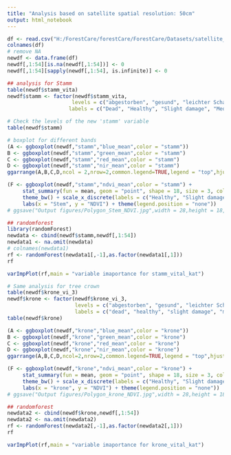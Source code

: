 ```yaml
---
title: "Analysis based on satellite spatial resolution: 50cm"             
output: html_notebook
---
```



```r
df <- read.csv("H:/ForestCare/forestCare/ForestCare/Datasets/satellite_polygon.csv")[,-1]
colnames(df)
# remove NA 
newdf <- data.frame(df)
newdf[,1:54][is.na(newdf[,1:54])] <- 0
newdf[,1:54][sapply(newdf[,1:54], is.infinite)] <- 0
```
```r
## analysis for Stamm 
table(newdf$stamm_vita)
newdf$stamm <- factor(newdf$stamm_vita, 
                     levels = c("abgestorben", "gesund", "leichter Schaden", "mittlerer Schaden", "schwerer Schaden"),
                    labels = c("Dead", "Healthy", "Slight damage", "Medium damage", "Serious damage"))

# Check the levels of the new 'stamm' variable
table(newdf$stamm)
```
```r
# boxplot for different bands
(A <- ggboxplot(newdf,"stamm","blue_mean",color = "stamm"))
B <- ggboxplot(newdf,"stamm","green_mean",color = "stamm")
C <- ggboxplot(newdf,"stamm","red_mean",color = "stamm")
D <- ggboxplot(newdf,"stamm","nir_mean",color = "stamm")
ggarrange(A,B,C,D,ncol = 2,nrow=2,common.legend=TRUE,legend = "top",hjust = 0,labels= c("(a)","(b)","(c)","(d)"))
```
```r
(F <- ggboxplot(newdf,"stamm","ndvi_mean",color = "stamm") + 
     stat_summary(fun = mean, geom = "point", shape = 18, size = 3, color = "red", position = position_dodge(width = 0.75)) +
     theme_bw() + scale_x_discrete(labels = c("Healthy", "Slight damage", "Medium damage", "Serious damage", "Dead")) +
     labs(x = "Stem", y = "NDVI") + theme(legend.position = "none"))
# ggsave("Output figures/Polygon_Stem_NDVI.jpg",width = 28,height = 18, units = "cm",dpi = 1000)
```
```r
## randomforest
library(randomForest)
newdata <- cbind(newdf$stamm,newdf[,1:54])
newdata1 <- na.omit(newdata)
# colnames(newdata1)
rf <- randomForest(newdata1[,-1],as.factor(newdata1[,1]))
rf
```


```r
varImpPlot(rf,main = "variable imaportance for stamm_vital_kat")
```
```r
# Same analysis for tree crown
table(newdf$krone_vi_3)
newdf$krone <- factor(newdf$krone_vi_3, 
                      levels = c("abgestorben", "gesund", "leichter Schaden", "mittlerer Schaden", "schwerer Schaden"),
                      labels = c("dead", "healthy", "slight damage", "medium damage", "serious damage"))
table(newdf$krone)
```
```r
(A <- ggboxplot(newdf,"krone","blue_mean",color = "krone"))
B <- ggboxplot(newdf,"krone","green_mean",color = "krone")
C <- ggboxplot(newdf,"krone","red_mean",color = "krone")
D <- ggboxplot(newdf,"krone","nir_mean",color = "krone")
ggarrange(A,B,C,D,ncol=2,nrow=2,common.legend=TRUE,legend = "top",hjust = 0,labels= c("(a)","(b)","(c)","(d)"))
```
```r
(F <- ggboxplot(newdf,"krone","ndvi_mean",color = "krone") + 
     stat_summary(fun = mean, geom = "point", shape = 18, size = 3, color = "red", position = position_dodge(width = 0.75)) +
     theme_bw() + scale_x_discrete(labels = c("Healthy", "Slight damage", "Medium damage", "Serious damage", "Dead")) +
     labs(x = "krone", y = "NDVI") + theme(legend.position = "none"))
# ggsave("Output figures/Polygon_krone_NDVI.jpg",width = 28,height = 18, units = "cm",dpi = 1000)
```
```r
## randomforest
newdata2 <- cbind(newdf$krone,newdf[,1:54])
newdata2 <- na.omit(newdata2)
rf <- randomForest(newdata2[,-1],as.factor(newdata2[,1]))
rf
```

```r
varImpPlot(rf,main = "variable imaportance for krone_vital_kat")
```

